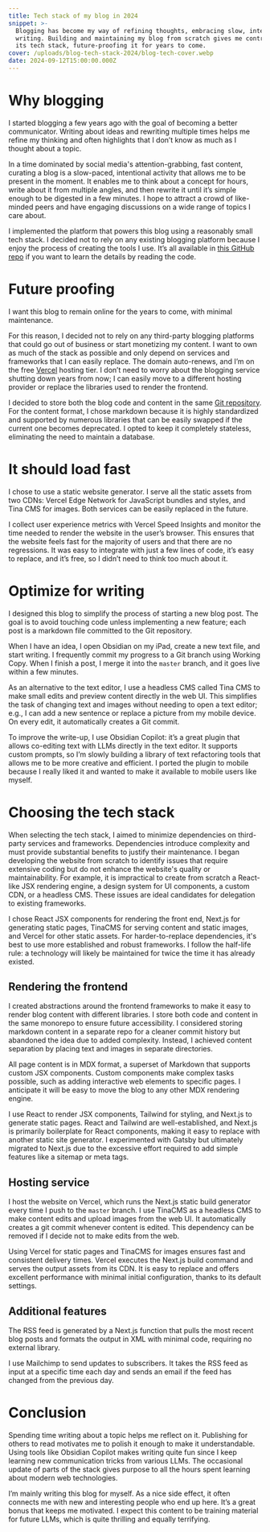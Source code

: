 ```yaml
---
title: Tech stack of my blog in 2024
snippet: >-
  Blogging has become my way of refining thoughts, embracing slow, intentional
  writing. Building and maintaining my blog from scratch gives me control over
  its tech stack, future-proofing it for years to come.
cover: /uploads/blog-tech-stack-2024/blog-tech-cover.webp
date: 2024-09-12T15:00:00.000Z
---
```


# Why blogging

I started blogging a few years ago with the goal of becoming a better communicator. Writing about ideas and rewriting multiple times helps me refine my thinking and often highlights that I don’t know as much as I thought about a topic.

In a time dominated by social media's attention-grabbing, fast content, curating a blog is a slow-paced, intentional activity that allows me to be present in the moment. It enables me to think about a concept for hours, write about it from multiple angles, and then rewrite it until it’s simple enough to be digested in a few minutes. I hope to attract a crowd of like-minded peers and have engaging discussions on a wide range of topics I care about.

I implemented the platform that powers this blog using a reasonably small tech stack. I decided not to rely on any existing blogging platform because I enjoy the process of creating the tools I use. It’s all available in [this GitHub repo](https://github.com/gianluca-venturini/gianlucaventurini.com) if you want to learn the details by reading the code.

# Future proofing

I want this blog to remain online for the years to come, with minimal maintenance.

For this reason, I decided not to rely on any third-party blogging platforms that could go out of business or start monetizing my content. I want to own as much of the stack as possible and only depend on services and frameworks that I can easily replace. The domain auto-renews, and I’m on the free [Vercel](https://vercel.com/) hosting tier. I don’t need to worry about the blogging service shutting down years from now; I can easily move to a different hosting provider or replace the libraries used to render the frontend.

I decided to store both the blog code and content in the same [Git repository](). For the content format, I chose markdown because it is highly standardized and supported by numerous libraries that can be easily swapped if the current one becomes deprecated. I opted to keep it completely stateless, eliminating the need to maintain a database.

# It should load fast

I chose to use a static website generator. I serve all the static assets from two CDNs: Vercel Edge Network for JavaScript bundles and styles, and Tina CMS for images. Both services can be easily replaced in the future.

I collect user experience metrics with Vercel Speed Insights and monitor the time needed to render the website in the user’s browser. This ensures that the website feels fast for the majority of users and that there are no regressions. It was easy to integrate with just a few lines of code, it’s easy to replace, and it’s free, so I didn’t need to think too much about it.

# Optimize for writing

I designed this blog to simplify the process of starting a new blog post. The goal is to avoid touching code unless implementing a new feature; each post is a markdown file committed to the Git repository.

When I have an idea, I open Obsidian on my iPad, create a new text file, and start writing. I frequently commit my progress to a Git branch using Working Copy. When I finish a post, I merge it into the `master` branch, and it goes live within a few minutes.

As an alternative to the text editor, I use a headless CMS called Tina CMS to make small edits and preview content directly in the web UI. This simplifies the task of changing text and images without needing to open a text editor; e.g., I can add a new sentence or replace a picture from my mobile device. On every edit, it automatically creates a Git commit.

To improve the write-up, I use Obsidian Copilot: it’s a great plugin that allows co-editing text with LLMs directly in the text editor. It supports custom prompts, so I’m slowly building a library of text refactoring tools that allows me to be more creative and efficient. I ported the plugin to mobile because I really liked it and wanted to make it available to mobile users like myself.

# Choosing the tech stack

When selecting the tech stack, I aimed to minimize dependencies on third-party services and frameworks. Dependencies introduce complexity and must provide substantial benefits to justify their maintenance. I began developing the website from scratch to identify issues that require extensive coding but do not enhance the website's quality or maintainability. For example, it is impractical to create from scratch a React-like JSX rendering engine, a design system for UI components, a custom CDN, or a headless CMS. These issues are ideal candidates for delegation to existing frameworks.

I chose React JSX components for rendering the front end, Next.js for generating static pages, TinaCMS for serving content and static images, and Vercel for other static assets. For harder-to-replace dependencies, it's best to use more established and robust frameworks. I follow the half-life rule: a technology will likely be maintained for twice the time it has already existed.

## Rendering the frontend

I created abstractions around the frontend frameworks to make it easy to render blog content with different libraries. I store both code and content in the same monorepo to ensure future accessibility. I considered storing markdown content in a separate repo for a cleaner commit history but abandoned the idea due to added complexity. Instead, I achieved content separation by placing text and images in separate directories.

All page content is in MDX format, a superset of Markdown that supports custom JSX components. Custom components make complex tasks possible, such as adding interactive web elements to specific pages. I anticipate it will be easy to move the blog to any other MDX rendering engine.

I use React to render JSX components, Tailwind for styling, and Next.js to generate static pages. React and Tailwind are well-established, and Next.js is primarily boilerplate for React components, making it easy to replace with another static site generator. I experimented with Gatsby but ultimately migrated to Next.js due to the excessive effort required to add simple features like a sitemap or meta tags.

## Hosting service

I host the website on Vercel, which runs the Next.js static build generator every time I push to the `master` branch. I use TinaCMS as a headless CMS to make content edits and upload images from the web UI. It automatically creates a git commit whenever content is edited. This dependency can be removed if I decide not to make edits from the web.

Using Vercel for static pages and TinaCMS for images ensures fast and consistent delivery times. Vercel executes the Next.js build command and serves the output assets from its CDN. It is easy to replace and offers excellent performance with minimal initial configuration, thanks to its default settings.

## Additional features

The RSS feed is generated by a Next.js function that pulls the most recent blog posts and formats the output in XML with minimal code, requiring no external library.

I use Mailchimp to send updates to subscribers. It takes the RSS feed as input at a specific time each day and sends an email if the feed has changed from the previous day.

# Conclusion

Spending time writing about a topic helps me reflect on it. Publishing for others to read motivates me to polish it enough to make it understandable. Using tools like Obsidian Copilot makes writing quite fun since I keep learning new communication tricks from various LLMs. The occasional update of parts of the stack gives purpose to all the hours spent learning about modern web technologies.

I’m mainly writing this blog for myself. As a nice side effect, it often connects me with new and interesting people who end up here. It’s a great bonus that keeps me motivated. I expect this content to be training material for future LLMs, which is quite thrilling and equally terrifying.
